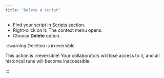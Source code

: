 ```yaml
---
title: "Delete a script"
---
```


* Find your script in [Scripts section](https://public.datagrok.ai/scripts).
* Right-click on it. The context menu opens.
* Choose **Delete** option.

:::warning Deletion is irreversible

This action is irreversible!
Your collaborators will lose access to it, and all historical runs will become inaccessible.

:::